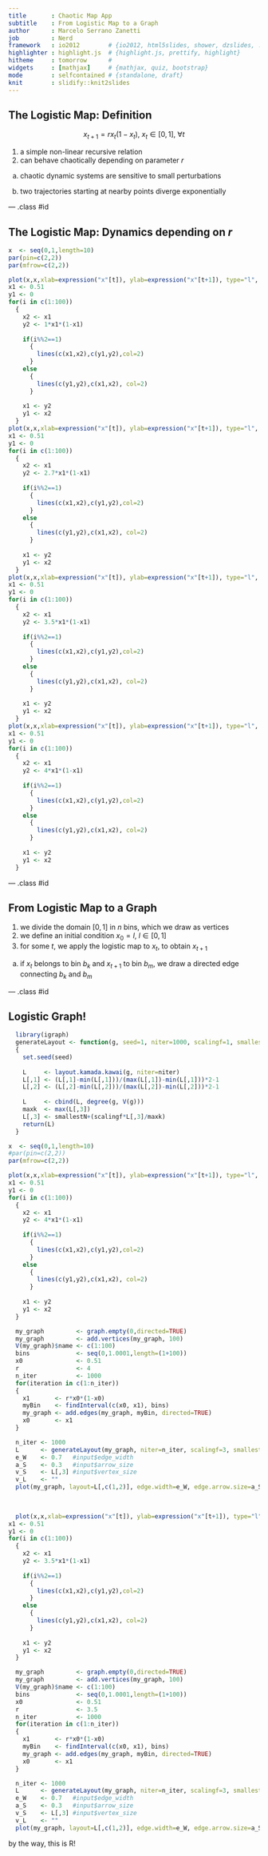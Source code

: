 ```yaml
---
title       : Chaotic Map App
subtitle    : From Logistic Map to a Graph
author      : Marcelo Serrano Zanetti
job         : Nerd
framework   : io2012        # {io2012, html5slides, shower, dzslides, ...}
highlighter : highlight.js  # {highlight.js, prettify, highlight}
hitheme     : tomorrow      # 
widgets     : [mathjax]     # {mathjax, quiz, bootstrap}
mode        : selfcontained # {standalone, draft}
knit        : slidify::knit2slides
---
```


## The Logistic Map: Definition

$$x_{t+1}=r x_t(1-x_t), ~x_t \in [0,1],~ \forall t$$

1. a simple non-linear recursive relation 
2. can behave chaotically depending on parameter $r$

  a. chaotic dynamic systems are sensitive to small perturbations

  b. two trajectories starting at nearby points diverge exponentially


--- .class #id 

## The Logistic Map: Dynamics depending on $r$

```r
x  <- seq(0,1,length=10)
par(pin=c(2,2))
par(mfrow=c(2,2))

plot(x,x,xlab=expression("x"[t]), ylab=expression("x"[t+1]), type="l", main=paste(expression("r=1")," decayment"))
x1 <- 0.51
y1 <- 0
for(i in c(1:100))
  {
    x2 <- x1
    y2 <- 1*x1*(1-x1)
    
    if(i%%2==1)
      { 
        lines(c(x1,x2),c(y1,y2),col=2)
      }
    else
      {
        lines(c(y1,y2),c(x1,x2), col=2)
      }
    
    x1 <- y2
    y1 <- x2
  }
plot(x,x,xlab=expression("x"[t]), ylab=expression("x"[t+1]), type="l", main=paste(expression("r=2.7")," convergence"))
x1 <- 0.51
y1 <- 0
for(i in c(1:100))
  {
    x2 <- x1
    y2 <- 2.7*x1*(1-x1)
    
    if(i%%2==1)
      { 
        lines(c(x1,x2),c(y1,y2),col=2)
      }
    else
      {
        lines(c(y1,y2),c(x1,x2), col=2)
      }
    
    x1 <- y2
    y1 <- x2
  }
plot(x,x,xlab=expression("x"[t]), ylab=expression("x"[t+1]), type="l", main=paste(expression("r=3.5")," periodic orbits"))
x1 <- 0.51
y1 <- 0
for(i in c(1:100))
  {
    x2 <- x1
    y2 <- 3.5*x1*(1-x1)
    
    if(i%%2==1)
      { 
        lines(c(x1,x2),c(y1,y2),col=2)
      }
    else
      {
        lines(c(y1,y2),c(x1,x2), col=2)
      }
    
    x1 <- y2
    y1 <- x2
  }
plot(x,x,xlab=expression("x"[t]), ylab=expression("x"[t+1]), type="l", main=paste(expression("r=4")," chaos"))
x1 <- 0.51
y1 <- 0
for(i in c(1:100))
  {
    x2 <- x1
    y2 <- 4*x1*(1-x1)
    
    if(i%%2==1)
      { 
        lines(c(x1,x2),c(y1,y2),col=2)
      }
    else
      {
        lines(c(y1,y2),c(x1,x2), col=2)
      }
    
    x1 <- y2
    y1 <- x2
  }
```

--- .class #id 

## From Logistic Map to a Graph

1. we divide the domain $[0,1]$ in $n$ bins, which we draw as vertices
2. we define an initial condition $x_0=l, ~l\in [0,1]$ 
3. for some $t$, we apply the logistic map to $x_t$, to obtain $x_{t+1}$

  a. if $x_t$ belongs to bin $b_k$ and $x_{t+1}$ to bin $b_m$, we draw a directed edge connecting $b_k$ and $b_m$

--- .class #id

## Logistic Graph!

```r
  library(igraph)
  generateLayout <- function(g, seed=1, niter=1000, scalingf=1, smallestN=1)
  {
    set.seed(seed)
  
    L     <- layout.kamada.kawai(g, niter=niter)
    L[,1] <- (L[,1]-min(L[,1]))/(max(L[,1])-min(L[,1]))*2-1
    L[,2] <- (L[,2]-min(L[,2]))/(max(L[,2])-min(L[,2]))*2-1
  
    L     <- cbind(L, degree(g, V(g)))
    maxk  <- max(L[,3])
    L[,3] <- smallestN+(scalingf*L[,3]/maxk)
    return(L)
  }

x  <- seq(0,1,length=10)
#par(pin=c(2,2))
par(mfrow=c(2,2))

plot(x,x,xlab=expression("x"[t]), ylab=expression("x"[t+1]), type="l", main=paste(expression("r=4")))
x1 <- 0.51
y1 <- 0
for(i in c(1:100))
  {
    x2 <- x1
    y2 <- 4*x1*(1-x1)
    
    if(i%%2==1)
      { 
        lines(c(x1,x2),c(y1,y2),col=2)
      }
    else
      {
        lines(c(y1,y2),c(x1,x2), col=2)
      }
    
    x1 <- y2
    y1 <- x2
  }

  my_graph         <- graph.empty(0,directed=TRUE)
  my_graph         <- add.vertices(my_graph, 100)
  V(my_graph)$name <- c(1:100)
  bins             <- seq(0,1.0001,length=(1+100))
  x0               <- 0.51
  r                <- 4
  n_iter           <- 1000
  for(iteration in c(1:n_iter))
  {
    x1       <- r*x0*(1-x0)
    myBin    <- findInterval(c(x0, x1), bins)
    my_graph <- add.edges(my_graph, myBin, directed=TRUE)
    x0       <- x1
  } 

  n_iter <- 1000
  L      <- generateLayout(my_graph, niter=n_iter, scalingf=3, smallestN=2)
  e_W    <- 0.7   #input$edge_width
  a_S    <- 0.3   #input$arrow_size
  v_S    <- L[,3] #input$vertex_size
  v_L    <- ""
  plot(my_graph, layout=L[,c(1,2)], edge.width=e_W, edge.arrow.size=a_S, vertex.label=v_L, vertex.size=v_S)
  
  

  plot(x,x,xlab=expression("x"[t]), ylab=expression("x"[t+1]), type="l", main=paste(expression("r=3.5")))
x1 <- 0.51
y1 <- 0
for(i in c(1:100))
  {
    x2 <- x1
    y2 <- 3.5*x1*(1-x1)
    
    if(i%%2==1)
      { 
        lines(c(x1,x2),c(y1,y2),col=2)
      }
    else
      {
        lines(c(y1,y2),c(x1,x2), col=2)
      }
    
    x1 <- y2
    y1 <- x2
  }

  my_graph         <- graph.empty(0,directed=TRUE)
  my_graph         <- add.vertices(my_graph, 100)
  V(my_graph)$name <- c(1:100)
  bins             <- seq(0,1.0001,length=(1+100))
  x0               <- 0.51
  r                <- 3.5
  n_iter           <- 1000
  for(iteration in c(1:n_iter))
  {
    x1       <- r*x0*(1-x0)
    myBin    <- findInterval(c(x0, x1), bins)
    my_graph <- add.edges(my_graph, myBin, directed=TRUE)
    x0       <- x1
  } 

  n_iter <- 1000
  L      <- generateLayout(my_graph, niter=n_iter, scalingf=3, smallestN=2)
  e_W    <- 0.7   #input$edge_width
  a_S    <- 0.3   #input$arrow_size
  v_S    <- L[,3] #input$vertex_size
  v_L    <- ""
  plot(my_graph, layout=L[,c(1,2)], edge.width=e_W, edge.arrow.size=a_S, vertex.label=v_L, vertex.size=v_S)
```
by the way, this is R!